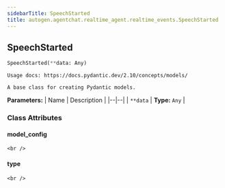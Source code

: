 ```yaml
---
sidebarTitle: SpeechStarted
title: autogen.agentchat.realtime_agent.realtime_events.SpeechStarted
---
```

<h2 id="autogen.agentchat.realtime_agent.realtime_events.SpeechStarted" class="doc doc-heading">
    <code class="doc-symbol doc-symbol-heading doc-symbol-class"></code>
    <span class="doc doc-object-name doc-class-name">SpeechStarted</span>
    <a href="#autogen.agentchat.realtime_agent.realtime_events.SpeechStarted" class="headerlink" title="Permanent link"></a>
</h2>

```python
SpeechStarted(**data: Any)
```

    Usage docs: https://docs.pydantic.dev/2.10/concepts/models/
    
    A base class for creating Pydantic models.

<b>Parameters:</b>
| Name | Description |
|--|--|
| `**data` | **Type:** `Any` |

### Class Attributes

<code class="doc-symbol doc-symbol-heading doc-symbol-attribute"></code>
#### model_config
<a href="#autogen.agentchat.realtime_agent.realtime_events.SpeechStarted.model_config" class="headerlink" title="Permanent link"></a>

    <br />

<code class="doc-symbol doc-symbol-heading doc-symbol-attribute"></code>
#### type
<a href="#autogen.agentchat.realtime_agent.realtime_events.SpeechStarted.type" class="headerlink" title="Permanent link"></a>

    <br />